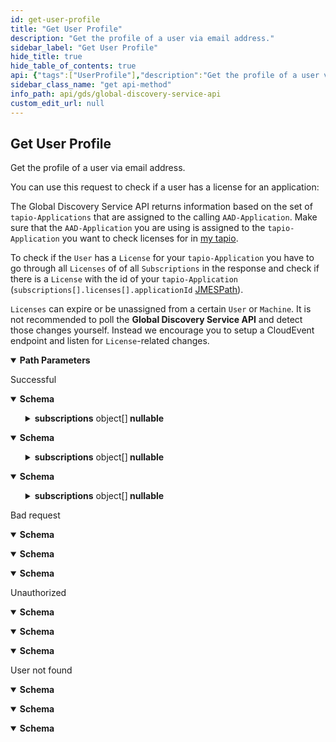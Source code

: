 ```yaml
---
id: get-user-profile
title: "Get User Profile"
description: "Get the profile of a user via email address."
sidebar_label: "Get User Profile"
hide_title: true
hide_table_of_contents: true
api: {"tags":["UserProfile"],"description":"Get the profile of a user via email address.\r\n            \r\nYou can use this request to check if a user has a license for an application:\r\n            \r\nThe Global Discovery Service API returns information based on the set of `tapio-Applications` that are assigned to the calling `AAD-Application`. Make sure that the `AAD-Application` you are using is assigned to the `tapio-Application` you want to check licenses for in [my tapio](https://my.tapio.one).\r\n            \r\nTo check if the `User` has a `License` for your `tapio-Application` you have to go through all `Licenses` of of all `Subscriptions` in the response and check if there is a `License` with the id of your `tapio-Application` (`subscriptions[].licenses[].applicationId` [JMESPath](https://jmespath.org/)).\r\n            \r\n`Licenses` can expire or be unassigned from a certain `User` or `Machine`.\r\nIt is not recommended to poll the **Global Discovery Service API** and detect those changes yourself.\r\nInstead we encourage you to setup a CloudEvent endpoint and listen for `License`-related changes.","operationId":"GetUserProfile","parameters":[{"name":"email","in":"path","description":"Email address","required":true,"schema":{"type":"string"}}],"responses":{"200":{"description":"Successful","content":{"text/plain":{"schema":{"type":"object","properties":{"email":{"type":"string","description":"Email address","nullable":true},"subscriptions":{"type":"array","items":{"type":"object","properties":{"role":{"type":"string","description":"User role","nullable":true},"subscriptionId":{"type":"string","description":"Subscription id","format":"uuid"},"parentSubscriptionId":{"type":"string","description":"Parent subscription id","format":"uuid","nullable":true},"name":{"type":"string","description":"Subscription name","nullable":true},"tapioId":{"type":"string","description":"Tapio id","nullable":true},"assignedMachines":{"type":"array","items":{"type":"object","properties":{"tmid":{"type":"string","description":"TapioMachineId","nullable":true},"deviceType":{"enum":["Unknown","Machine","SmartDevice"],"type":"string","description":"Device type","title":"DeviceType"},"deviceSubType":{"type":"string","description":"Device sub-type. If Device type is set to \"Machine\", Device sub-type will only contain one the following values: \"Unknown\", \"Edge\", \"Saw\", \"Cnc\", \"Sanding\", \"Drilling\", \"Assembly\", \"Storing\", \"Stock\", \"Sorting\", \"Shipping\", \"PreAssembly\", \"Lamination\", \"Moulding\", \"Packaging\", \"Handling\"","nullable":true},"displayName":{"type":"string","description":"Display name","nullable":true},"manufacturerSerialNumber":{"type":"string","description":"Serial number given to the machine by its manufacturer.","nullable":true},"onboardingDate":{"type":"string","description":"The date, when the machine has been added to the subscription","format":"date-time"},"equipmentGroup":{"type":"object","properties":{"id":{"type":"string","description":"Id of the equipment group.","nullable":true},"groupPosition":{"type":"integer","description":"Position of the machine within the group.","format":"int32"}},"additionalProperties":false,"description":"Information about a group in the context of a machine, assigned to it.","title":"EquipmentGroupMachineInfo"},"assignedApplications":{"type":"array","items":{"type":"object","properties":{"id":{"type":"string","description":"Application id","format":"uuid"}},"additionalProperties":false,"description":"Assigned application","title":"AssignedApplication"},"description":"List of assigned applications for this machine","nullable":true}},"additionalProperties":false,"description":"Machine information","title":"MachineInfo"},"description":"Assigned machines","nullable":true},"subscriptionTypes":{"type":"array","items":{"type":"string"},"description":"Subscription Types","nullable":true,"readOnly":true,"deprecated":true},"subscriptionFeatures":{"type":"array","items":{"type":"string"},"description":"Subscription Features","nullable":true},"servicePartners":{"type":"array","items":{"type":"object","properties":{"subscriptionId":{"type":"string","description":"Subscription id","format":"uuid"},"name":{"type":"string","description":"Service partner name","nullable":true},"customerNumber":{"type":"string","description":"Customer number","nullable":true},"parentSubscriptionId":{"type":"string","description":"Parent id","format":"uuid","nullable":true},"providerNo":{"type":"string","description":"Provider number","nullable":true},"servicePartnerType":{"enum":["MachineService","SharpeningService"],"type":"string","description":"Service partner type","title":"ServicePartnerType"}},"additionalProperties":false,"description":"Service partner","title":"ServicePartner"},"description":"Service partners","nullable":true},"licenses":{"type":"array","items":{"type":"object","properties":{"licenseId":{"type":"string","description":"License id","format":"uuid"},"applicationId":{"type":"string","description":"Application id","format":"uuid"},"createdDate":{"type":"string","description":"License creation date","format":"date-time"},"billingStartDate":{"type":"string","description":"Billing start date","format":"date-time"},"billingInterval":{"type":"string","description":"Billing interval","nullable":true},"licenseCount":{"type":"integer","description":"License count","format":"int32"}},"additionalProperties":false,"description":"License information","title":"LicenseInfo"},"description":"Licenses","nullable":true},"equipmentGroups":{"type":"array","items":{"type":"object","properties":{"id":{"type":"string","description":"Equipment group id","nullable":true},"parentId":{"type":"string","description":"Id of the parent equipment group, or null if there is no parent.","nullable":true},"displayName":{"type":"string","description":"Display name","nullable":true},"groupPosition":{"type":"integer","description":"Position of the machine within the group","format":"int32"},"placesCount":{"type":"integer","description":"Number of places in the equipment group","format":"int32"},"type":{"enum":["Group","Warehouse","Root"],"type":"string","title":"GroupType"}},"additionalProperties":false,"description":"Equipment group information","title":"EquipmentGroupInfo"},"description":"Equipment groups","nullable":true},"servicePartnerType":{"enum":["MachineService","SharpeningService"],"type":"string","description":"Service partner type","title":"ServicePartnerType"}},"additionalProperties":false,"description":"Subscription information","title":"SubscriptionUserProfileInfo"},"description":"List of user profiles","nullable":true}},"additionalProperties":false,"description":"User profile","title":"UserProfile"}},"application/json":{"schema":{"type":"object","properties":{"email":{"type":"string","description":"Email address","nullable":true},"subscriptions":{"type":"array","items":{"type":"object","properties":{"role":{"type":"string","description":"User role","nullable":true},"subscriptionId":{"type":"string","description":"Subscription id","format":"uuid"},"parentSubscriptionId":{"type":"string","description":"Parent subscription id","format":"uuid","nullable":true},"name":{"type":"string","description":"Subscription name","nullable":true},"tapioId":{"type":"string","description":"Tapio id","nullable":true},"assignedMachines":{"type":"array","items":{"type":"object","properties":{"tmid":{"type":"string","description":"TapioMachineId","nullable":true},"deviceType":{"enum":["Unknown","Machine","SmartDevice"],"type":"string","description":"Device type","title":"DeviceType"},"deviceSubType":{"type":"string","description":"Device sub-type. If Device type is set to \"Machine\", Device sub-type will only contain one the following values: \"Unknown\", \"Edge\", \"Saw\", \"Cnc\", \"Sanding\", \"Drilling\", \"Assembly\", \"Storing\", \"Stock\", \"Sorting\", \"Shipping\", \"PreAssembly\", \"Lamination\", \"Moulding\", \"Packaging\", \"Handling\"","nullable":true},"displayName":{"type":"string","description":"Display name","nullable":true},"manufacturerSerialNumber":{"type":"string","description":"Serial number given to the machine by its manufacturer.","nullable":true},"onboardingDate":{"type":"string","description":"The date, when the machine has been added to the subscription","format":"date-time"},"equipmentGroup":{"type":"object","properties":{"id":{"type":"string","description":"Id of the equipment group.","nullable":true},"groupPosition":{"type":"integer","description":"Position of the machine within the group.","format":"int32"}},"additionalProperties":false,"description":"Information about a group in the context of a machine, assigned to it.","title":"EquipmentGroupMachineInfo"},"assignedApplications":{"type":"array","items":{"type":"object","properties":{"id":{"type":"string","description":"Application id","format":"uuid"}},"additionalProperties":false,"description":"Assigned application","title":"AssignedApplication"},"description":"List of assigned applications for this machine","nullable":true}},"additionalProperties":false,"description":"Machine information","title":"MachineInfo"},"description":"Assigned machines","nullable":true},"subscriptionTypes":{"type":"array","items":{"type":"string"},"description":"Subscription Types","nullable":true,"readOnly":true,"deprecated":true},"subscriptionFeatures":{"type":"array","items":{"type":"string"},"description":"Subscription Features","nullable":true},"servicePartners":{"type":"array","items":{"type":"object","properties":{"subscriptionId":{"type":"string","description":"Subscription id","format":"uuid"},"name":{"type":"string","description":"Service partner name","nullable":true},"customerNumber":{"type":"string","description":"Customer number","nullable":true},"parentSubscriptionId":{"type":"string","description":"Parent id","format":"uuid","nullable":true},"providerNo":{"type":"string","description":"Provider number","nullable":true},"servicePartnerType":{"enum":["MachineService","SharpeningService"],"type":"string","description":"Service partner type","title":"ServicePartnerType"}},"additionalProperties":false,"description":"Service partner","title":"ServicePartner"},"description":"Service partners","nullable":true},"licenses":{"type":"array","items":{"type":"object","properties":{"licenseId":{"type":"string","description":"License id","format":"uuid"},"applicationId":{"type":"string","description":"Application id","format":"uuid"},"createdDate":{"type":"string","description":"License creation date","format":"date-time"},"billingStartDate":{"type":"string","description":"Billing start date","format":"date-time"},"billingInterval":{"type":"string","description":"Billing interval","nullable":true},"licenseCount":{"type":"integer","description":"License count","format":"int32"}},"additionalProperties":false,"description":"License information","title":"LicenseInfo"},"description":"Licenses","nullable":true},"equipmentGroups":{"type":"array","items":{"type":"object","properties":{"id":{"type":"string","description":"Equipment group id","nullable":true},"parentId":{"type":"string","description":"Id of the parent equipment group, or null if there is no parent.","nullable":true},"displayName":{"type":"string","description":"Display name","nullable":true},"groupPosition":{"type":"integer","description":"Position of the machine within the group","format":"int32"},"placesCount":{"type":"integer","description":"Number of places in the equipment group","format":"int32"},"type":{"enum":["Group","Warehouse","Root"],"type":"string","title":"GroupType"}},"additionalProperties":false,"description":"Equipment group information","title":"EquipmentGroupInfo"},"description":"Equipment groups","nullable":true},"servicePartnerType":{"enum":["MachineService","SharpeningService"],"type":"string","description":"Service partner type","title":"ServicePartnerType"}},"additionalProperties":false,"description":"Subscription information","title":"SubscriptionUserProfileInfo"},"description":"List of user profiles","nullable":true}},"additionalProperties":false,"description":"User profile","title":"UserProfile"}},"text/json":{"schema":{"type":"object","properties":{"email":{"type":"string","description":"Email address","nullable":true},"subscriptions":{"type":"array","items":{"type":"object","properties":{"role":{"type":"string","description":"User role","nullable":true},"subscriptionId":{"type":"string","description":"Subscription id","format":"uuid"},"parentSubscriptionId":{"type":"string","description":"Parent subscription id","format":"uuid","nullable":true},"name":{"type":"string","description":"Subscription name","nullable":true},"tapioId":{"type":"string","description":"Tapio id","nullable":true},"assignedMachines":{"type":"array","items":{"type":"object","properties":{"tmid":{"type":"string","description":"TapioMachineId","nullable":true},"deviceType":{"enum":["Unknown","Machine","SmartDevice"],"type":"string","description":"Device type","title":"DeviceType"},"deviceSubType":{"type":"string","description":"Device sub-type. If Device type is set to \"Machine\", Device sub-type will only contain one the following values: \"Unknown\", \"Edge\", \"Saw\", \"Cnc\", \"Sanding\", \"Drilling\", \"Assembly\", \"Storing\", \"Stock\", \"Sorting\", \"Shipping\", \"PreAssembly\", \"Lamination\", \"Moulding\", \"Packaging\", \"Handling\"","nullable":true},"displayName":{"type":"string","description":"Display name","nullable":true},"manufacturerSerialNumber":{"type":"string","description":"Serial number given to the machine by its manufacturer.","nullable":true},"onboardingDate":{"type":"string","description":"The date, when the machine has been added to the subscription","format":"date-time"},"equipmentGroup":{"type":"object","properties":{"id":{"type":"string","description":"Id of the equipment group.","nullable":true},"groupPosition":{"type":"integer","description":"Position of the machine within the group.","format":"int32"}},"additionalProperties":false,"description":"Information about a group in the context of a machine, assigned to it.","title":"EquipmentGroupMachineInfo"},"assignedApplications":{"type":"array","items":{"type":"object","properties":{"id":{"type":"string","description":"Application id","format":"uuid"}},"additionalProperties":false,"description":"Assigned application","title":"AssignedApplication"},"description":"List of assigned applications for this machine","nullable":true}},"additionalProperties":false,"description":"Machine information","title":"MachineInfo"},"description":"Assigned machines","nullable":true},"subscriptionTypes":{"type":"array","items":{"type":"string"},"description":"Subscription Types","nullable":true,"readOnly":true,"deprecated":true},"subscriptionFeatures":{"type":"array","items":{"type":"string"},"description":"Subscription Features","nullable":true},"servicePartners":{"type":"array","items":{"type":"object","properties":{"subscriptionId":{"type":"string","description":"Subscription id","format":"uuid"},"name":{"type":"string","description":"Service partner name","nullable":true},"customerNumber":{"type":"string","description":"Customer number","nullable":true},"parentSubscriptionId":{"type":"string","description":"Parent id","format":"uuid","nullable":true},"providerNo":{"type":"string","description":"Provider number","nullable":true},"servicePartnerType":{"enum":["MachineService","SharpeningService"],"type":"string","description":"Service partner type","title":"ServicePartnerType"}},"additionalProperties":false,"description":"Service partner","title":"ServicePartner"},"description":"Service partners","nullable":true},"licenses":{"type":"array","items":{"type":"object","properties":{"licenseId":{"type":"string","description":"License id","format":"uuid"},"applicationId":{"type":"string","description":"Application id","format":"uuid"},"createdDate":{"type":"string","description":"License creation date","format":"date-time"},"billingStartDate":{"type":"string","description":"Billing start date","format":"date-time"},"billingInterval":{"type":"string","description":"Billing interval","nullable":true},"licenseCount":{"type":"integer","description":"License count","format":"int32"}},"additionalProperties":false,"description":"License information","title":"LicenseInfo"},"description":"Licenses","nullable":true},"equipmentGroups":{"type":"array","items":{"type":"object","properties":{"id":{"type":"string","description":"Equipment group id","nullable":true},"parentId":{"type":"string","description":"Id of the parent equipment group, or null if there is no parent.","nullable":true},"displayName":{"type":"string","description":"Display name","nullable":true},"groupPosition":{"type":"integer","description":"Position of the machine within the group","format":"int32"},"placesCount":{"type":"integer","description":"Number of places in the equipment group","format":"int32"},"type":{"enum":["Group","Warehouse","Root"],"type":"string","title":"GroupType"}},"additionalProperties":false,"description":"Equipment group information","title":"EquipmentGroupInfo"},"description":"Equipment groups","nullable":true},"servicePartnerType":{"enum":["MachineService","SharpeningService"],"type":"string","description":"Service partner type","title":"ServicePartnerType"}},"additionalProperties":false,"description":"Subscription information","title":"SubscriptionUserProfileInfo"},"description":"List of user profiles","nullable":true}},"additionalProperties":false,"description":"User profile","title":"UserProfile"}}}},"400":{"description":"Bad request","content":{"text/plain":{"schema":{"type":"object","properties":{"message":{"type":"string","nullable":true},"details":{"type":"array","items":{"type":"string"},"nullable":true}},"additionalProperties":false,"title":"ErrorInformation"}},"application/json":{"schema":{"type":"object","properties":{"message":{"type":"string","nullable":true},"details":{"type":"array","items":{"type":"string"},"nullable":true}},"additionalProperties":false,"title":"ErrorInformation"}},"text/json":{"schema":{"type":"object","properties":{"message":{"type":"string","nullable":true},"details":{"type":"array","items":{"type":"string"},"nullable":true}},"additionalProperties":false,"title":"ErrorInformation"}}}},"401":{"description":"Unauthorized","content":{"text/plain":{"schema":{"type":"object","properties":{"message":{"type":"string","nullable":true},"details":{"type":"array","items":{"type":"string"},"nullable":true}},"additionalProperties":false,"title":"ErrorInformation"}},"application/json":{"schema":{"type":"object","properties":{"message":{"type":"string","nullable":true},"details":{"type":"array","items":{"type":"string"},"nullable":true}},"additionalProperties":false,"title":"ErrorInformation"}},"text/json":{"schema":{"type":"object","properties":{"message":{"type":"string","nullable":true},"details":{"type":"array","items":{"type":"string"},"nullable":true}},"additionalProperties":false,"title":"ErrorInformation"}}}},"404":{"description":"User not found","content":{"text/plain":{"schema":{"type":"object","properties":{"message":{"type":"string","nullable":true},"details":{"type":"array","items":{"type":"string"},"nullable":true}},"additionalProperties":false,"title":"ErrorInformation"}},"application/json":{"schema":{"type":"object","properties":{"message":{"type":"string","nullable":true},"details":{"type":"array","items":{"type":"string"},"nullable":true}},"additionalProperties":false,"title":"ErrorInformation"}},"text/json":{"schema":{"type":"object","properties":{"message":{"type":"string","nullable":true},"details":{"type":"array","items":{"type":"string"},"nullable":true}},"additionalProperties":false,"title":"ErrorInformation"}}}}},"method":"get","path":"/api/userProfile/{email}","servers":[{"url":"https://globaldisco.tapio.one/"}],"security":[{"Bearer":[]}],"securitySchemes":{"Bearer":{"type":"apiKey","description":"Standard `Authorization` header using the Bearer scheme. Example: `bearer {token}`","name":"Authorization","in":"header"}},"info":{"title":"Global Discovery Service API","description":"tapio's Global Discovery Service API enables to retrieve information of subscriptions. For example, you can retrieve information about application settings which the customer has set, like paper format if you want to print something via a tapio connected application. If your application makes too many requests, HTTP status code 429 is returned. A Retry-After header is included in this response which indicates how long to wait before making the next request. HTTP 429 standard is followed.","termsOfService":"https://tapio.one/en/tapio-terms-of-use","contact":{"name":"tapio GmbH","url":"https://tapio.one","email":"developer@tapio.one"},"version":"1"},"postman":{"name":"Get User Profile","description":{"content":"Get the profile of a user via email address.\r\n            \r\nYou can use this request to check if a user has a license for an application:\r\n            \r\nThe Global Discovery Service API returns information based on the set of `tapio-Applications` that are assigned to the calling `AAD-Application`. Make sure that the `AAD-Application` you are using is assigned to the `tapio-Application` you want to check licenses for in [my tapio](https://my.tapio.one).\r\n            \r\nTo check if the `User` has a `License` for your `tapio-Application` you have to go through all `Licenses` of of all `Subscriptions` in the response and check if there is a `License` with the id of your `tapio-Application` (`subscriptions[].licenses[].applicationId` [JMESPath](https://jmespath.org/)).\r\n            \r\n`Licenses` can expire or be unassigned from a certain `User` or `Machine`.\r\nIt is not recommended to poll the **Global Discovery Service API** and detect those changes yourself.\r\nInstead we encourage you to setup a CloudEvent endpoint and listen for `License`-related changes.","type":"text/plain"},"url":{"path":["api","userProfile",":email"],"host":["{{baseUrl}}"],"query":[],"variable":[{"disabled":false,"description":{"content":"(Required) Email address","type":"text/plain"},"type":"any","value":"","key":"email"}]},"header":[{"key":"Accept","value":"text/plain"}],"method":"GET"}}
sidebar_class_name: "get api-method"
info_path: api/gds/global-discovery-service-api
custom_edit_url: null
---
```



## Get User Profile



Get the profile of a user via email address.
            
You can use this request to check if a user has a license for an application:
            
The Global Discovery Service API returns information based on the set of `tapio-Applications` that are assigned to the calling `AAD-Application`. Make sure that the `AAD-Application` you are using is assigned to the `tapio-Application` you want to check licenses for in [my tapio](https://my.tapio.one).
            
To check if the `User` has a `License` for your `tapio-Application` you have to go through all `Licenses` of of all `Subscriptions` in the response and check if there is a `License` with the id of your `tapio-Application` (`subscriptions[].licenses[].applicationId` [JMESPath](https://jmespath.org/)).
            
`Licenses` can expire or be unassigned from a certain `User` or `Machine`.
It is not recommended to poll the **Global Discovery Service API** and detect those changes yourself.
Instead we encourage you to setup a CloudEvent endpoint and listen for `License`-related changes.

<details style={{"marginBottom":"1rem"}} data-collapsed={false} open={true}><summary style={{}}><strong>Path Parameters</strong></summary><div><ul><ParamsItem className={"paramsItem"} param={{"name":"email","in":"path","description":"Email address","required":true,"schema":{"type":"string"}}}></ParamsItem></ul></div></details><div><ApiTabs><TabItem label={"200"} value={"200"}><div>

Successful

</div><div><MimeTabs schemaType={"response"}><TabItem label={"text/plain"} value={"text/plain"}><SchemaTabs><TabItem label={"Schema"} value={"Schema"}><details style={{}} data-collapsed={false} open={true}><summary style={{"textAlign":"left"}}><strong>Schema</strong></summary><div style={{"textAlign":"left","marginLeft":"1rem"}}></div><ul style={{"marginLeft":"1rem"}}><SchemaItem collapsible={false} name={"email"} required={false} schemaName={"string"} qualifierMessage={undefined} schema={{"type":"string","description":"Email address","nullable":true}}></SchemaItem><SchemaItem collapsible={true} className={"schemaItem"}><details style={{}}><summary style={{}}><strong>subscriptions</strong><span style={{"opacity":"0.6"}}> object[]</span><strong style={{"fontSize":"var(--ifm-code-font-size)","color":"var(--openapi-nullable)"}}> nullable</strong></summary><div style={{"marginLeft":"1rem"}}><div style={{"marginTop":".5rem","marginBottom":".5rem"}}>

List of user profiles

</div><li><div style={{"fontSize":"var(--ifm-code-font-size)","opacity":"0.6","marginLeft":"-.5rem","paddingBottom":".5rem"}}>Array [</div></li><SchemaItem collapsible={false} name={"role"} required={false} schemaName={"string"} qualifierMessage={undefined} schema={{"type":"string","description":"User role","nullable":true}}></SchemaItem><SchemaItem collapsible={false} name={"subscriptionId"} required={false} schemaName={"uuid"} qualifierMessage={undefined} schema={{"type":"string","description":"Subscription id","format":"uuid"}}></SchemaItem><SchemaItem collapsible={false} name={"parentSubscriptionId"} required={false} schemaName={"uuid"} qualifierMessage={undefined} schema={{"type":"string","description":"Parent subscription id","format":"uuid","nullable":true}}></SchemaItem><SchemaItem collapsible={false} name={"name"} required={false} schemaName={"string"} qualifierMessage={undefined} schema={{"type":"string","description":"Subscription name","nullable":true}}></SchemaItem><SchemaItem collapsible={false} name={"tapioId"} required={false} schemaName={"string"} qualifierMessage={undefined} schema={{"type":"string","description":"Tapio id","nullable":true}}></SchemaItem><SchemaItem collapsible={true} className={"schemaItem"}><details style={{}}><summary style={{}}><strong>assignedMachines</strong><span style={{"opacity":"0.6"}}> object[]</span><strong style={{"fontSize":"var(--ifm-code-font-size)","color":"var(--openapi-nullable)"}}> nullable</strong></summary><div style={{"marginLeft":"1rem"}}><div style={{"marginTop":".5rem","marginBottom":".5rem"}}>

Assigned machines

</div><li><div style={{"fontSize":"var(--ifm-code-font-size)","opacity":"0.6","marginLeft":"-.5rem","paddingBottom":".5rem"}}>Array [</div></li><SchemaItem collapsible={false} name={"tmid"} required={false} schemaName={"string"} qualifierMessage={undefined} schema={{"type":"string","description":"TapioMachineId","nullable":true}}></SchemaItem><SchemaItem collapsible={false} name={"deviceType"} required={false} schemaName={"DeviceType"} qualifierMessage={"**Possible values:** [`Unknown`, `Machine`, `SmartDevice`]"} schema={{"enum":["Unknown","Machine","SmartDevice"],"type":"string","description":"Device type","title":"DeviceType"}}></SchemaItem><SchemaItem collapsible={false} name={"deviceSubType"} required={false} schemaName={"string"} qualifierMessage={undefined} schema={{"type":"string","description":"Device sub-type. If Device type is set to \"Machine\", Device sub-type will only contain one the following values: \"Unknown\", \"Edge\", \"Saw\", \"Cnc\", \"Sanding\", \"Drilling\", \"Assembly\", \"Storing\", \"Stock\", \"Sorting\", \"Shipping\", \"PreAssembly\", \"Lamination\", \"Moulding\", \"Packaging\", \"Handling\"","nullable":true}}></SchemaItem><SchemaItem collapsible={false} name={"displayName"} required={false} schemaName={"string"} qualifierMessage={undefined} schema={{"type":"string","description":"Display name","nullable":true}}></SchemaItem><SchemaItem collapsible={false} name={"manufacturerSerialNumber"} required={false} schemaName={"string"} qualifierMessage={undefined} schema={{"type":"string","description":"Serial number given to the machine by its manufacturer.","nullable":true}}></SchemaItem><SchemaItem collapsible={false} name={"onboardingDate"} required={false} schemaName={"date-time"} qualifierMessage={undefined} schema={{"type":"string","description":"The date, when the machine has been added to the subscription","format":"date-time"}}></SchemaItem><SchemaItem collapsible={true} className={"schemaItem"}><details style={{}}><summary style={{}}><strong>equipmentGroup</strong><span style={{"opacity":"0.6"}}> object</span></summary><div style={{"marginLeft":"1rem"}}><div style={{"marginTop":".5rem","marginBottom":".5rem"}}>

Information about a group in the context of a machine, assigned to it.

</div><SchemaItem collapsible={false} name={"id"} required={false} schemaName={"string"} qualifierMessage={undefined} schema={{"type":"string","description":"Id of the equipment group.","nullable":true}}></SchemaItem><SchemaItem collapsible={false} name={"groupPosition"} required={false} schemaName={"int32"} qualifierMessage={undefined} schema={{"type":"integer","description":"Position of the machine within the group.","format":"int32"}}></SchemaItem></div></details></SchemaItem><SchemaItem collapsible={true} className={"schemaItem"}><details style={{}}><summary style={{}}><strong>assignedApplications</strong><span style={{"opacity":"0.6"}}> object[]</span><strong style={{"fontSize":"var(--ifm-code-font-size)","color":"var(--openapi-nullable)"}}> nullable</strong></summary><div style={{"marginLeft":"1rem"}}><div style={{"marginTop":".5rem","marginBottom":".5rem"}}>

List of assigned applications for this machine

</div><li><div style={{"fontSize":"var(--ifm-code-font-size)","opacity":"0.6","marginLeft":"-.5rem","paddingBottom":".5rem"}}>Array [</div></li><SchemaItem collapsible={false} name={"id"} required={false} schemaName={"uuid"} qualifierMessage={undefined} schema={{"type":"string","description":"Application id","format":"uuid"}}></SchemaItem><li><div style={{"fontSize":"var(--ifm-code-font-size)","opacity":"0.6","marginLeft":"-.5rem"}}>]</div></li></div></details></SchemaItem><li><div style={{"fontSize":"var(--ifm-code-font-size)","opacity":"0.6","marginLeft":"-.5rem"}}>]</div></li></div></details></SchemaItem><SchemaItem collapsible={false} name={"subscriptionTypes"} required={false} schemaName={"string[]"} qualifierMessage={undefined} schema={{"type":"array","items":{"type":"string"},"description":"Subscription Types","nullable":true,"readOnly":true,"deprecated":true}}></SchemaItem><SchemaItem collapsible={false} name={"subscriptionFeatures"} required={false} schemaName={"string[]"} qualifierMessage={undefined} schema={{"type":"array","items":{"type":"string"},"description":"Subscription Features","nullable":true}}></SchemaItem><SchemaItem collapsible={true} className={"schemaItem"}><details style={{}}><summary style={{}}><strong>servicePartners</strong><span style={{"opacity":"0.6"}}> object[]</span><strong style={{"fontSize":"var(--ifm-code-font-size)","color":"var(--openapi-nullable)"}}> nullable</strong></summary><div style={{"marginLeft":"1rem"}}><div style={{"marginTop":".5rem","marginBottom":".5rem"}}>

Service partners

</div><li><div style={{"fontSize":"var(--ifm-code-font-size)","opacity":"0.6","marginLeft":"-.5rem","paddingBottom":".5rem"}}>Array [</div></li><SchemaItem collapsible={false} name={"subscriptionId"} required={false} schemaName={"uuid"} qualifierMessage={undefined} schema={{"type":"string","description":"Subscription id","format":"uuid"}}></SchemaItem><SchemaItem collapsible={false} name={"name"} required={false} schemaName={"string"} qualifierMessage={undefined} schema={{"type":"string","description":"Service partner name","nullable":true}}></SchemaItem><SchemaItem collapsible={false} name={"customerNumber"} required={false} schemaName={"string"} qualifierMessage={undefined} schema={{"type":"string","description":"Customer number","nullable":true}}></SchemaItem><SchemaItem collapsible={false} name={"parentSubscriptionId"} required={false} schemaName={"uuid"} qualifierMessage={undefined} schema={{"type":"string","description":"Parent id","format":"uuid","nullable":true}}></SchemaItem><SchemaItem collapsible={false} name={"providerNo"} required={false} schemaName={"string"} qualifierMessage={undefined} schema={{"type":"string","description":"Provider number","nullable":true}}></SchemaItem><SchemaItem collapsible={false} name={"servicePartnerType"} required={false} schemaName={"ServicePartnerType"} qualifierMessage={"**Possible values:** [`MachineService`, `SharpeningService`]"} schema={{"enum":["MachineService","SharpeningService"],"type":"string","description":"Service partner type","title":"ServicePartnerType"}}></SchemaItem><li><div style={{"fontSize":"var(--ifm-code-font-size)","opacity":"0.6","marginLeft":"-.5rem"}}>]</div></li></div></details></SchemaItem><SchemaItem collapsible={true} className={"schemaItem"}><details style={{}}><summary style={{}}><strong>licenses</strong><span style={{"opacity":"0.6"}}> object[]</span><strong style={{"fontSize":"var(--ifm-code-font-size)","color":"var(--openapi-nullable)"}}> nullable</strong></summary><div style={{"marginLeft":"1rem"}}><div style={{"marginTop":".5rem","marginBottom":".5rem"}}>

Licenses

</div><li><div style={{"fontSize":"var(--ifm-code-font-size)","opacity":"0.6","marginLeft":"-.5rem","paddingBottom":".5rem"}}>Array [</div></li><SchemaItem collapsible={false} name={"licenseId"} required={false} schemaName={"uuid"} qualifierMessage={undefined} schema={{"type":"string","description":"License id","format":"uuid"}}></SchemaItem><SchemaItem collapsible={false} name={"applicationId"} required={false} schemaName={"uuid"} qualifierMessage={undefined} schema={{"type":"string","description":"Application id","format":"uuid"}}></SchemaItem><SchemaItem collapsible={false} name={"createdDate"} required={false} schemaName={"date-time"} qualifierMessage={undefined} schema={{"type":"string","description":"License creation date","format":"date-time"}}></SchemaItem><SchemaItem collapsible={false} name={"billingStartDate"} required={false} schemaName={"date-time"} qualifierMessage={undefined} schema={{"type":"string","description":"Billing start date","format":"date-time"}}></SchemaItem><SchemaItem collapsible={false} name={"billingInterval"} required={false} schemaName={"string"} qualifierMessage={undefined} schema={{"type":"string","description":"Billing interval","nullable":true}}></SchemaItem><SchemaItem collapsible={false} name={"licenseCount"} required={false} schemaName={"int32"} qualifierMessage={undefined} schema={{"type":"integer","description":"License count","format":"int32"}}></SchemaItem><li><div style={{"fontSize":"var(--ifm-code-font-size)","opacity":"0.6","marginLeft":"-.5rem"}}>]</div></li></div></details></SchemaItem><SchemaItem collapsible={true} className={"schemaItem"}><details style={{}}><summary style={{}}><strong>equipmentGroups</strong><span style={{"opacity":"0.6"}}> object[]</span><strong style={{"fontSize":"var(--ifm-code-font-size)","color":"var(--openapi-nullable)"}}> nullable</strong></summary><div style={{"marginLeft":"1rem"}}><div style={{"marginTop":".5rem","marginBottom":".5rem"}}>

Equipment groups

</div><li><div style={{"fontSize":"var(--ifm-code-font-size)","opacity":"0.6","marginLeft":"-.5rem","paddingBottom":".5rem"}}>Array [</div></li><SchemaItem collapsible={false} name={"id"} required={false} schemaName={"string"} qualifierMessage={undefined} schema={{"type":"string","description":"Equipment group id","nullable":true}}></SchemaItem><SchemaItem collapsible={false} name={"parentId"} required={false} schemaName={"string"} qualifierMessage={undefined} schema={{"type":"string","description":"Id of the parent equipment group, or null if there is no parent.","nullable":true}}></SchemaItem><SchemaItem collapsible={false} name={"displayName"} required={false} schemaName={"string"} qualifierMessage={undefined} schema={{"type":"string","description":"Display name","nullable":true}}></SchemaItem><SchemaItem collapsible={false} name={"groupPosition"} required={false} schemaName={"int32"} qualifierMessage={undefined} schema={{"type":"integer","description":"Position of the machine within the group","format":"int32"}}></SchemaItem><SchemaItem collapsible={false} name={"placesCount"} required={false} schemaName={"int32"} qualifierMessage={undefined} schema={{"type":"integer","description":"Number of places in the equipment group","format":"int32"}}></SchemaItem><SchemaItem collapsible={false} name={"type"} required={false} schemaName={"GroupType"} qualifierMessage={"**Possible values:** [`Group`, `Warehouse`, `Root`]"} schema={{"enum":["Group","Warehouse","Root"],"type":"string","title":"GroupType"}}></SchemaItem><li><div style={{"fontSize":"var(--ifm-code-font-size)","opacity":"0.6","marginLeft":"-.5rem"}}>]</div></li></div></details></SchemaItem><SchemaItem collapsible={false} name={"servicePartnerType"} required={false} schemaName={"ServicePartnerType"} qualifierMessage={"**Possible values:** [`MachineService`, `SharpeningService`]"} schema={{"enum":["MachineService","SharpeningService"],"type":"string","description":"Service partner type","title":"ServicePartnerType"}}></SchemaItem><li><div style={{"fontSize":"var(--ifm-code-font-size)","opacity":"0.6","marginLeft":"-.5rem"}}>]</div></li></div></details></SchemaItem></ul></details></TabItem><TabItem label={"Example (from schema)"} value={"Example (from schema)"}><ResponseSamples responseExample={"{\n  \"email\": \"string\",\n  \"subscriptions\": [\n    {\n      \"role\": \"string\",\n      \"subscriptionId\": \"3fa85f64-5717-4562-b3fc-2c963f66afa6\",\n      \"parentSubscriptionId\": \"3fa85f64-5717-4562-b3fc-2c963f66afa6\",\n      \"name\": \"string\",\n      \"tapioId\": \"string\",\n      \"assignedMachines\": [\n        {\n          \"tmid\": \"string\",\n          \"deviceType\": \"Unknown\",\n          \"deviceSubType\": \"string\",\n          \"displayName\": \"string\",\n          \"manufacturerSerialNumber\": \"string\",\n          \"onboardingDate\": \"2024-02-19T08:07:00.067Z\",\n          \"equipmentGroup\": {\n            \"id\": \"string\",\n            \"groupPosition\": 0\n          },\n          \"assignedApplications\": [\n            {\n              \"id\": \"3fa85f64-5717-4562-b3fc-2c963f66afa6\"\n            }\n          ]\n        }\n      ],\n      \"subscriptionFeatures\": [\n        \"string\"\n      ],\n      \"servicePartners\": [\n        {\n          \"subscriptionId\": \"3fa85f64-5717-4562-b3fc-2c963f66afa6\",\n          \"name\": \"string\",\n          \"customerNumber\": \"string\",\n          \"parentSubscriptionId\": \"3fa85f64-5717-4562-b3fc-2c963f66afa6\",\n          \"providerNo\": \"string\",\n          \"servicePartnerType\": \"MachineService\"\n        }\n      ],\n      \"licenses\": [\n        {\n          \"licenseId\": \"3fa85f64-5717-4562-b3fc-2c963f66afa6\",\n          \"applicationId\": \"3fa85f64-5717-4562-b3fc-2c963f66afa6\",\n          \"createdDate\": \"2024-02-19T08:07:00.067Z\",\n          \"billingStartDate\": \"2024-02-19T08:07:00.067Z\",\n          \"billingInterval\": \"string\",\n          \"licenseCount\": 0\n        }\n      ],\n      \"equipmentGroups\": [\n        {\n          \"id\": \"string\",\n          \"parentId\": \"string\",\n          \"displayName\": \"string\",\n          \"groupPosition\": 0,\n          \"placesCount\": 0,\n          \"type\": \"Group\"\n        }\n      ],\n      \"servicePartnerType\": \"MachineService\"\n    }\n  ]\n}"} language={"json"}></ResponseSamples></TabItem></SchemaTabs></TabItem><TabItem label={"application/json"} value={"application/json"}><SchemaTabs><TabItem label={"Schema"} value={"Schema"}><details style={{}} data-collapsed={false} open={true}><summary style={{"textAlign":"left"}}><strong>Schema</strong></summary><div style={{"textAlign":"left","marginLeft":"1rem"}}></div><ul style={{"marginLeft":"1rem"}}><SchemaItem collapsible={false} name={"email"} required={false} schemaName={"string"} qualifierMessage={undefined} schema={{"type":"string","description":"Email address","nullable":true}}></SchemaItem><SchemaItem collapsible={true} className={"schemaItem"}><details style={{}}><summary style={{}}><strong>subscriptions</strong><span style={{"opacity":"0.6"}}> object[]</span><strong style={{"fontSize":"var(--ifm-code-font-size)","color":"var(--openapi-nullable)"}}> nullable</strong></summary><div style={{"marginLeft":"1rem"}}><div style={{"marginTop":".5rem","marginBottom":".5rem"}}>

List of user profiles

</div><li><div style={{"fontSize":"var(--ifm-code-font-size)","opacity":"0.6","marginLeft":"-.5rem","paddingBottom":".5rem"}}>Array [</div></li><SchemaItem collapsible={false} name={"role"} required={false} schemaName={"string"} qualifierMessage={undefined} schema={{"type":"string","description":"User role","nullable":true}}></SchemaItem><SchemaItem collapsible={false} name={"subscriptionId"} required={false} schemaName={"uuid"} qualifierMessage={undefined} schema={{"type":"string","description":"Subscription id","format":"uuid"}}></SchemaItem><SchemaItem collapsible={false} name={"parentSubscriptionId"} required={false} schemaName={"uuid"} qualifierMessage={undefined} schema={{"type":"string","description":"Parent subscription id","format":"uuid","nullable":true}}></SchemaItem><SchemaItem collapsible={false} name={"name"} required={false} schemaName={"string"} qualifierMessage={undefined} schema={{"type":"string","description":"Subscription name","nullable":true}}></SchemaItem><SchemaItem collapsible={false} name={"tapioId"} required={false} schemaName={"string"} qualifierMessage={undefined} schema={{"type":"string","description":"Tapio id","nullable":true}}></SchemaItem><SchemaItem collapsible={true} className={"schemaItem"}><details style={{}}><summary style={{}}><strong>assignedMachines</strong><span style={{"opacity":"0.6"}}> object[]</span><strong style={{"fontSize":"var(--ifm-code-font-size)","color":"var(--openapi-nullable)"}}> nullable</strong></summary><div style={{"marginLeft":"1rem"}}><div style={{"marginTop":".5rem","marginBottom":".5rem"}}>

Assigned machines

</div><li><div style={{"fontSize":"var(--ifm-code-font-size)","opacity":"0.6","marginLeft":"-.5rem","paddingBottom":".5rem"}}>Array [</div></li><SchemaItem collapsible={false} name={"tmid"} required={false} schemaName={"string"} qualifierMessage={undefined} schema={{"type":"string","description":"TapioMachineId","nullable":true}}></SchemaItem><SchemaItem collapsible={false} name={"deviceType"} required={false} schemaName={"DeviceType"} qualifierMessage={"**Possible values:** [`Unknown`, `Machine`, `SmartDevice`]"} schema={{"enum":["Unknown","Machine","SmartDevice"],"type":"string","description":"Device type","title":"DeviceType"}}></SchemaItem><SchemaItem collapsible={false} name={"deviceSubType"} required={false} schemaName={"string"} qualifierMessage={undefined} schema={{"type":"string","description":"Device sub-type. If Device type is set to \"Machine\", Device sub-type will only contain one the following values: \"Unknown\", \"Edge\", \"Saw\", \"Cnc\", \"Sanding\", \"Drilling\", \"Assembly\", \"Storing\", \"Stock\", \"Sorting\", \"Shipping\", \"PreAssembly\", \"Lamination\", \"Moulding\", \"Packaging\", \"Handling\"","nullable":true}}></SchemaItem><SchemaItem collapsible={false} name={"displayName"} required={false} schemaName={"string"} qualifierMessage={undefined} schema={{"type":"string","description":"Display name","nullable":true}}></SchemaItem><SchemaItem collapsible={false} name={"manufacturerSerialNumber"} required={false} schemaName={"string"} qualifierMessage={undefined} schema={{"type":"string","description":"Serial number given to the machine by its manufacturer.","nullable":true}}></SchemaItem><SchemaItem collapsible={false} name={"onboardingDate"} required={false} schemaName={"date-time"} qualifierMessage={undefined} schema={{"type":"string","description":"The date, when the machine has been added to the subscription","format":"date-time"}}></SchemaItem><SchemaItem collapsible={true} className={"schemaItem"}><details style={{}}><summary style={{}}><strong>equipmentGroup</strong><span style={{"opacity":"0.6"}}> object</span></summary><div style={{"marginLeft":"1rem"}}><div style={{"marginTop":".5rem","marginBottom":".5rem"}}>

Information about a group in the context of a machine, assigned to it.

</div><SchemaItem collapsible={false} name={"id"} required={false} schemaName={"string"} qualifierMessage={undefined} schema={{"type":"string","description":"Id of the equipment group.","nullable":true}}></SchemaItem><SchemaItem collapsible={false} name={"groupPosition"} required={false} schemaName={"int32"} qualifierMessage={undefined} schema={{"type":"integer","description":"Position of the machine within the group.","format":"int32"}}></SchemaItem></div></details></SchemaItem><SchemaItem collapsible={true} className={"schemaItem"}><details style={{}}><summary style={{}}><strong>assignedApplications</strong><span style={{"opacity":"0.6"}}> object[]</span><strong style={{"fontSize":"var(--ifm-code-font-size)","color":"var(--openapi-nullable)"}}> nullable</strong></summary><div style={{"marginLeft":"1rem"}}><div style={{"marginTop":".5rem","marginBottom":".5rem"}}>

List of assigned applications for this machine

</div><li><div style={{"fontSize":"var(--ifm-code-font-size)","opacity":"0.6","marginLeft":"-.5rem","paddingBottom":".5rem"}}>Array [</div></li><SchemaItem collapsible={false} name={"id"} required={false} schemaName={"uuid"} qualifierMessage={undefined} schema={{"type":"string","description":"Application id","format":"uuid"}}></SchemaItem><li><div style={{"fontSize":"var(--ifm-code-font-size)","opacity":"0.6","marginLeft":"-.5rem"}}>]</div></li></div></details></SchemaItem><li><div style={{"fontSize":"var(--ifm-code-font-size)","opacity":"0.6","marginLeft":"-.5rem"}}>]</div></li></div></details></SchemaItem><SchemaItem collapsible={false} name={"subscriptionTypes"} required={false} schemaName={"string[]"} qualifierMessage={undefined} schema={{"type":"array","items":{"type":"string"},"description":"Subscription Types","nullable":true,"readOnly":true,"deprecated":true}}></SchemaItem><SchemaItem collapsible={false} name={"subscriptionFeatures"} required={false} schemaName={"string[]"} qualifierMessage={undefined} schema={{"type":"array","items":{"type":"string"},"description":"Subscription Features","nullable":true}}></SchemaItem><SchemaItem collapsible={true} className={"schemaItem"}><details style={{}}><summary style={{}}><strong>servicePartners</strong><span style={{"opacity":"0.6"}}> object[]</span><strong style={{"fontSize":"var(--ifm-code-font-size)","color":"var(--openapi-nullable)"}}> nullable</strong></summary><div style={{"marginLeft":"1rem"}}><div style={{"marginTop":".5rem","marginBottom":".5rem"}}>

Service partners

</div><li><div style={{"fontSize":"var(--ifm-code-font-size)","opacity":"0.6","marginLeft":"-.5rem","paddingBottom":".5rem"}}>Array [</div></li><SchemaItem collapsible={false} name={"subscriptionId"} required={false} schemaName={"uuid"} qualifierMessage={undefined} schema={{"type":"string","description":"Subscription id","format":"uuid"}}></SchemaItem><SchemaItem collapsible={false} name={"name"} required={false} schemaName={"string"} qualifierMessage={undefined} schema={{"type":"string","description":"Service partner name","nullable":true}}></SchemaItem><SchemaItem collapsible={false} name={"customerNumber"} required={false} schemaName={"string"} qualifierMessage={undefined} schema={{"type":"string","description":"Customer number","nullable":true}}></SchemaItem><SchemaItem collapsible={false} name={"parentSubscriptionId"} required={false} schemaName={"uuid"} qualifierMessage={undefined} schema={{"type":"string","description":"Parent id","format":"uuid","nullable":true}}></SchemaItem><SchemaItem collapsible={false} name={"providerNo"} required={false} schemaName={"string"} qualifierMessage={undefined} schema={{"type":"string","description":"Provider number","nullable":true}}></SchemaItem><SchemaItem collapsible={false} name={"servicePartnerType"} required={false} schemaName={"ServicePartnerType"} qualifierMessage={"**Possible values:** [`MachineService`, `SharpeningService`]"} schema={{"enum":["MachineService","SharpeningService"],"type":"string","description":"Service partner type","title":"ServicePartnerType"}}></SchemaItem><li><div style={{"fontSize":"var(--ifm-code-font-size)","opacity":"0.6","marginLeft":"-.5rem"}}>]</div></li></div></details></SchemaItem><SchemaItem collapsible={true} className={"schemaItem"}><details style={{}}><summary style={{}}><strong>licenses</strong><span style={{"opacity":"0.6"}}> object[]</span><strong style={{"fontSize":"var(--ifm-code-font-size)","color":"var(--openapi-nullable)"}}> nullable</strong></summary><div style={{"marginLeft":"1rem"}}><div style={{"marginTop":".5rem","marginBottom":".5rem"}}>

Licenses

</div><li><div style={{"fontSize":"var(--ifm-code-font-size)","opacity":"0.6","marginLeft":"-.5rem","paddingBottom":".5rem"}}>Array [</div></li><SchemaItem collapsible={false} name={"licenseId"} required={false} schemaName={"uuid"} qualifierMessage={undefined} schema={{"type":"string","description":"License id","format":"uuid"}}></SchemaItem><SchemaItem collapsible={false} name={"applicationId"} required={false} schemaName={"uuid"} qualifierMessage={undefined} schema={{"type":"string","description":"Application id","format":"uuid"}}></SchemaItem><SchemaItem collapsible={false} name={"createdDate"} required={false} schemaName={"date-time"} qualifierMessage={undefined} schema={{"type":"string","description":"License creation date","format":"date-time"}}></SchemaItem><SchemaItem collapsible={false} name={"billingStartDate"} required={false} schemaName={"date-time"} qualifierMessage={undefined} schema={{"type":"string","description":"Billing start date","format":"date-time"}}></SchemaItem><SchemaItem collapsible={false} name={"billingInterval"} required={false} schemaName={"string"} qualifierMessage={undefined} schema={{"type":"string","description":"Billing interval","nullable":true}}></SchemaItem><SchemaItem collapsible={false} name={"licenseCount"} required={false} schemaName={"int32"} qualifierMessage={undefined} schema={{"type":"integer","description":"License count","format":"int32"}}></SchemaItem><li><div style={{"fontSize":"var(--ifm-code-font-size)","opacity":"0.6","marginLeft":"-.5rem"}}>]</div></li></div></details></SchemaItem><SchemaItem collapsible={true} className={"schemaItem"}><details style={{}}><summary style={{}}><strong>equipmentGroups</strong><span style={{"opacity":"0.6"}}> object[]</span><strong style={{"fontSize":"var(--ifm-code-font-size)","color":"var(--openapi-nullable)"}}> nullable</strong></summary><div style={{"marginLeft":"1rem"}}><div style={{"marginTop":".5rem","marginBottom":".5rem"}}>

Equipment groups

</div><li><div style={{"fontSize":"var(--ifm-code-font-size)","opacity":"0.6","marginLeft":"-.5rem","paddingBottom":".5rem"}}>Array [</div></li><SchemaItem collapsible={false} name={"id"} required={false} schemaName={"string"} qualifierMessage={undefined} schema={{"type":"string","description":"Equipment group id","nullable":true}}></SchemaItem><SchemaItem collapsible={false} name={"parentId"} required={false} schemaName={"string"} qualifierMessage={undefined} schema={{"type":"string","description":"Id of the parent equipment group, or null if there is no parent.","nullable":true}}></SchemaItem><SchemaItem collapsible={false} name={"displayName"} required={false} schemaName={"string"} qualifierMessage={undefined} schema={{"type":"string","description":"Display name","nullable":true}}></SchemaItem><SchemaItem collapsible={false} name={"groupPosition"} required={false} schemaName={"int32"} qualifierMessage={undefined} schema={{"type":"integer","description":"Position of the machine within the group","format":"int32"}}></SchemaItem><SchemaItem collapsible={false} name={"placesCount"} required={false} schemaName={"int32"} qualifierMessage={undefined} schema={{"type":"integer","description":"Number of places in the equipment group","format":"int32"}}></SchemaItem><SchemaItem collapsible={false} name={"type"} required={false} schemaName={"GroupType"} qualifierMessage={"**Possible values:** [`Group`, `Warehouse`, `Root`]"} schema={{"enum":["Group","Warehouse","Root"],"type":"string","title":"GroupType"}}></SchemaItem><li><div style={{"fontSize":"var(--ifm-code-font-size)","opacity":"0.6","marginLeft":"-.5rem"}}>]</div></li></div></details></SchemaItem><SchemaItem collapsible={false} name={"servicePartnerType"} required={false} schemaName={"ServicePartnerType"} qualifierMessage={"**Possible values:** [`MachineService`, `SharpeningService`]"} schema={{"enum":["MachineService","SharpeningService"],"type":"string","description":"Service partner type","title":"ServicePartnerType"}}></SchemaItem><li><div style={{"fontSize":"var(--ifm-code-font-size)","opacity":"0.6","marginLeft":"-.5rem"}}>]</div></li></div></details></SchemaItem></ul></details></TabItem><TabItem label={"Example (from schema)"} value={"Example (from schema)"}><ResponseSamples responseExample={"{\n  \"email\": \"string\",\n  \"subscriptions\": [\n    {\n      \"role\": \"string\",\n      \"subscriptionId\": \"3fa85f64-5717-4562-b3fc-2c963f66afa6\",\n      \"parentSubscriptionId\": \"3fa85f64-5717-4562-b3fc-2c963f66afa6\",\n      \"name\": \"string\",\n      \"tapioId\": \"string\",\n      \"assignedMachines\": [\n        {\n          \"tmid\": \"string\",\n          \"deviceType\": \"Unknown\",\n          \"deviceSubType\": \"string\",\n          \"displayName\": \"string\",\n          \"manufacturerSerialNumber\": \"string\",\n          \"onboardingDate\": \"2024-02-19T08:07:00.068Z\",\n          \"equipmentGroup\": {\n            \"id\": \"string\",\n            \"groupPosition\": 0\n          },\n          \"assignedApplications\": [\n            {\n              \"id\": \"3fa85f64-5717-4562-b3fc-2c963f66afa6\"\n            }\n          ]\n        }\n      ],\n      \"subscriptionFeatures\": [\n        \"string\"\n      ],\n      \"servicePartners\": [\n        {\n          \"subscriptionId\": \"3fa85f64-5717-4562-b3fc-2c963f66afa6\",\n          \"name\": \"string\",\n          \"customerNumber\": \"string\",\n          \"parentSubscriptionId\": \"3fa85f64-5717-4562-b3fc-2c963f66afa6\",\n          \"providerNo\": \"string\",\n          \"servicePartnerType\": \"MachineService\"\n        }\n      ],\n      \"licenses\": [\n        {\n          \"licenseId\": \"3fa85f64-5717-4562-b3fc-2c963f66afa6\",\n          \"applicationId\": \"3fa85f64-5717-4562-b3fc-2c963f66afa6\",\n          \"createdDate\": \"2024-02-19T08:07:00.068Z\",\n          \"billingStartDate\": \"2024-02-19T08:07:00.068Z\",\n          \"billingInterval\": \"string\",\n          \"licenseCount\": 0\n        }\n      ],\n      \"equipmentGroups\": [\n        {\n          \"id\": \"string\",\n          \"parentId\": \"string\",\n          \"displayName\": \"string\",\n          \"groupPosition\": 0,\n          \"placesCount\": 0,\n          \"type\": \"Group\"\n        }\n      ],\n      \"servicePartnerType\": \"MachineService\"\n    }\n  ]\n}"} language={"json"}></ResponseSamples></TabItem></SchemaTabs></TabItem><TabItem label={"text/json"} value={"text/json"}><SchemaTabs><TabItem label={"Schema"} value={"Schema"}><details style={{}} data-collapsed={false} open={true}><summary style={{"textAlign":"left"}}><strong>Schema</strong></summary><div style={{"textAlign":"left","marginLeft":"1rem"}}></div><ul style={{"marginLeft":"1rem"}}><SchemaItem collapsible={false} name={"email"} required={false} schemaName={"string"} qualifierMessage={undefined} schema={{"type":"string","description":"Email address","nullable":true}}></SchemaItem><SchemaItem collapsible={true} className={"schemaItem"}><details style={{}}><summary style={{}}><strong>subscriptions</strong><span style={{"opacity":"0.6"}}> object[]</span><strong style={{"fontSize":"var(--ifm-code-font-size)","color":"var(--openapi-nullable)"}}> nullable</strong></summary><div style={{"marginLeft":"1rem"}}><div style={{"marginTop":".5rem","marginBottom":".5rem"}}>

List of user profiles

</div><li><div style={{"fontSize":"var(--ifm-code-font-size)","opacity":"0.6","marginLeft":"-.5rem","paddingBottom":".5rem"}}>Array [</div></li><SchemaItem collapsible={false} name={"role"} required={false} schemaName={"string"} qualifierMessage={undefined} schema={{"type":"string","description":"User role","nullable":true}}></SchemaItem><SchemaItem collapsible={false} name={"subscriptionId"} required={false} schemaName={"uuid"} qualifierMessage={undefined} schema={{"type":"string","description":"Subscription id","format":"uuid"}}></SchemaItem><SchemaItem collapsible={false} name={"parentSubscriptionId"} required={false} schemaName={"uuid"} qualifierMessage={undefined} schema={{"type":"string","description":"Parent subscription id","format":"uuid","nullable":true}}></SchemaItem><SchemaItem collapsible={false} name={"name"} required={false} schemaName={"string"} qualifierMessage={undefined} schema={{"type":"string","description":"Subscription name","nullable":true}}></SchemaItem><SchemaItem collapsible={false} name={"tapioId"} required={false} schemaName={"string"} qualifierMessage={undefined} schema={{"type":"string","description":"Tapio id","nullable":true}}></SchemaItem><SchemaItem collapsible={true} className={"schemaItem"}><details style={{}}><summary style={{}}><strong>assignedMachines</strong><span style={{"opacity":"0.6"}}> object[]</span><strong style={{"fontSize":"var(--ifm-code-font-size)","color":"var(--openapi-nullable)"}}> nullable</strong></summary><div style={{"marginLeft":"1rem"}}><div style={{"marginTop":".5rem","marginBottom":".5rem"}}>

Assigned machines

</div><li><div style={{"fontSize":"var(--ifm-code-font-size)","opacity":"0.6","marginLeft":"-.5rem","paddingBottom":".5rem"}}>Array [</div></li><SchemaItem collapsible={false} name={"tmid"} required={false} schemaName={"string"} qualifierMessage={undefined} schema={{"type":"string","description":"TapioMachineId","nullable":true}}></SchemaItem><SchemaItem collapsible={false} name={"deviceType"} required={false} schemaName={"DeviceType"} qualifierMessage={"**Possible values:** [`Unknown`, `Machine`, `SmartDevice`]"} schema={{"enum":["Unknown","Machine","SmartDevice"],"type":"string","description":"Device type","title":"DeviceType"}}></SchemaItem><SchemaItem collapsible={false} name={"deviceSubType"} required={false} schemaName={"string"} qualifierMessage={undefined} schema={{"type":"string","description":"Device sub-type. If Device type is set to \"Machine\", Device sub-type will only contain one the following values: \"Unknown\", \"Edge\", \"Saw\", \"Cnc\", \"Sanding\", \"Drilling\", \"Assembly\", \"Storing\", \"Stock\", \"Sorting\", \"Shipping\", \"PreAssembly\", \"Lamination\", \"Moulding\", \"Packaging\", \"Handling\"","nullable":true}}></SchemaItem><SchemaItem collapsible={false} name={"displayName"} required={false} schemaName={"string"} qualifierMessage={undefined} schema={{"type":"string","description":"Display name","nullable":true}}></SchemaItem><SchemaItem collapsible={false} name={"manufacturerSerialNumber"} required={false} schemaName={"string"} qualifierMessage={undefined} schema={{"type":"string","description":"Serial number given to the machine by its manufacturer.","nullable":true}}></SchemaItem><SchemaItem collapsible={false} name={"onboardingDate"} required={false} schemaName={"date-time"} qualifierMessage={undefined} schema={{"type":"string","description":"The date, when the machine has been added to the subscription","format":"date-time"}}></SchemaItem><SchemaItem collapsible={true} className={"schemaItem"}><details style={{}}><summary style={{}}><strong>equipmentGroup</strong><span style={{"opacity":"0.6"}}> object</span></summary><div style={{"marginLeft":"1rem"}}><div style={{"marginTop":".5rem","marginBottom":".5rem"}}>

Information about a group in the context of a machine, assigned to it.

</div><SchemaItem collapsible={false} name={"id"} required={false} schemaName={"string"} qualifierMessage={undefined} schema={{"type":"string","description":"Id of the equipment group.","nullable":true}}></SchemaItem><SchemaItem collapsible={false} name={"groupPosition"} required={false} schemaName={"int32"} qualifierMessage={undefined} schema={{"type":"integer","description":"Position of the machine within the group.","format":"int32"}}></SchemaItem></div></details></SchemaItem><SchemaItem collapsible={true} className={"schemaItem"}><details style={{}}><summary style={{}}><strong>assignedApplications</strong><span style={{"opacity":"0.6"}}> object[]</span><strong style={{"fontSize":"var(--ifm-code-font-size)","color":"var(--openapi-nullable)"}}> nullable</strong></summary><div style={{"marginLeft":"1rem"}}><div style={{"marginTop":".5rem","marginBottom":".5rem"}}>

List of assigned applications for this machine

</div><li><div style={{"fontSize":"var(--ifm-code-font-size)","opacity":"0.6","marginLeft":"-.5rem","paddingBottom":".5rem"}}>Array [</div></li><SchemaItem collapsible={false} name={"id"} required={false} schemaName={"uuid"} qualifierMessage={undefined} schema={{"type":"string","description":"Application id","format":"uuid"}}></SchemaItem><li><div style={{"fontSize":"var(--ifm-code-font-size)","opacity":"0.6","marginLeft":"-.5rem"}}>]</div></li></div></details></SchemaItem><li><div style={{"fontSize":"var(--ifm-code-font-size)","opacity":"0.6","marginLeft":"-.5rem"}}>]</div></li></div></details></SchemaItem><SchemaItem collapsible={false} name={"subscriptionTypes"} required={false} schemaName={"string[]"} qualifierMessage={undefined} schema={{"type":"array","items":{"type":"string"},"description":"Subscription Types","nullable":true,"readOnly":true,"deprecated":true}}></SchemaItem><SchemaItem collapsible={false} name={"subscriptionFeatures"} required={false} schemaName={"string[]"} qualifierMessage={undefined} schema={{"type":"array","items":{"type":"string"},"description":"Subscription Features","nullable":true}}></SchemaItem><SchemaItem collapsible={true} className={"schemaItem"}><details style={{}}><summary style={{}}><strong>servicePartners</strong><span style={{"opacity":"0.6"}}> object[]</span><strong style={{"fontSize":"var(--ifm-code-font-size)","color":"var(--openapi-nullable)"}}> nullable</strong></summary><div style={{"marginLeft":"1rem"}}><div style={{"marginTop":".5rem","marginBottom":".5rem"}}>

Service partners

</div><li><div style={{"fontSize":"var(--ifm-code-font-size)","opacity":"0.6","marginLeft":"-.5rem","paddingBottom":".5rem"}}>Array [</div></li><SchemaItem collapsible={false} name={"subscriptionId"} required={false} schemaName={"uuid"} qualifierMessage={undefined} schema={{"type":"string","description":"Subscription id","format":"uuid"}}></SchemaItem><SchemaItem collapsible={false} name={"name"} required={false} schemaName={"string"} qualifierMessage={undefined} schema={{"type":"string","description":"Service partner name","nullable":true}}></SchemaItem><SchemaItem collapsible={false} name={"customerNumber"} required={false} schemaName={"string"} qualifierMessage={undefined} schema={{"type":"string","description":"Customer number","nullable":true}}></SchemaItem><SchemaItem collapsible={false} name={"parentSubscriptionId"} required={false} schemaName={"uuid"} qualifierMessage={undefined} schema={{"type":"string","description":"Parent id","format":"uuid","nullable":true}}></SchemaItem><SchemaItem collapsible={false} name={"providerNo"} required={false} schemaName={"string"} qualifierMessage={undefined} schema={{"type":"string","description":"Provider number","nullable":true}}></SchemaItem><SchemaItem collapsible={false} name={"servicePartnerType"} required={false} schemaName={"ServicePartnerType"} qualifierMessage={"**Possible values:** [`MachineService`, `SharpeningService`]"} schema={{"enum":["MachineService","SharpeningService"],"type":"string","description":"Service partner type","title":"ServicePartnerType"}}></SchemaItem><li><div style={{"fontSize":"var(--ifm-code-font-size)","opacity":"0.6","marginLeft":"-.5rem"}}>]</div></li></div></details></SchemaItem><SchemaItem collapsible={true} className={"schemaItem"}><details style={{}}><summary style={{}}><strong>licenses</strong><span style={{"opacity":"0.6"}}> object[]</span><strong style={{"fontSize":"var(--ifm-code-font-size)","color":"var(--openapi-nullable)"}}> nullable</strong></summary><div style={{"marginLeft":"1rem"}}><div style={{"marginTop":".5rem","marginBottom":".5rem"}}>

Licenses

</div><li><div style={{"fontSize":"var(--ifm-code-font-size)","opacity":"0.6","marginLeft":"-.5rem","paddingBottom":".5rem"}}>Array [</div></li><SchemaItem collapsible={false} name={"licenseId"} required={false} schemaName={"uuid"} qualifierMessage={undefined} schema={{"type":"string","description":"License id","format":"uuid"}}></SchemaItem><SchemaItem collapsible={false} name={"applicationId"} required={false} schemaName={"uuid"} qualifierMessage={undefined} schema={{"type":"string","description":"Application id","format":"uuid"}}></SchemaItem><SchemaItem collapsible={false} name={"createdDate"} required={false} schemaName={"date-time"} qualifierMessage={undefined} schema={{"type":"string","description":"License creation date","format":"date-time"}}></SchemaItem><SchemaItem collapsible={false} name={"billingStartDate"} required={false} schemaName={"date-time"} qualifierMessage={undefined} schema={{"type":"string","description":"Billing start date","format":"date-time"}}></SchemaItem><SchemaItem collapsible={false} name={"billingInterval"} required={false} schemaName={"string"} qualifierMessage={undefined} schema={{"type":"string","description":"Billing interval","nullable":true}}></SchemaItem><SchemaItem collapsible={false} name={"licenseCount"} required={false} schemaName={"int32"} qualifierMessage={undefined} schema={{"type":"integer","description":"License count","format":"int32"}}></SchemaItem><li><div style={{"fontSize":"var(--ifm-code-font-size)","opacity":"0.6","marginLeft":"-.5rem"}}>]</div></li></div></details></SchemaItem><SchemaItem collapsible={true} className={"schemaItem"}><details style={{}}><summary style={{}}><strong>equipmentGroups</strong><span style={{"opacity":"0.6"}}> object[]</span><strong style={{"fontSize":"var(--ifm-code-font-size)","color":"var(--openapi-nullable)"}}> nullable</strong></summary><div style={{"marginLeft":"1rem"}}><div style={{"marginTop":".5rem","marginBottom":".5rem"}}>

Equipment groups

</div><li><div style={{"fontSize":"var(--ifm-code-font-size)","opacity":"0.6","marginLeft":"-.5rem","paddingBottom":".5rem"}}>Array [</div></li><SchemaItem collapsible={false} name={"id"} required={false} schemaName={"string"} qualifierMessage={undefined} schema={{"type":"string","description":"Equipment group id","nullable":true}}></SchemaItem><SchemaItem collapsible={false} name={"parentId"} required={false} schemaName={"string"} qualifierMessage={undefined} schema={{"type":"string","description":"Id of the parent equipment group, or null if there is no parent.","nullable":true}}></SchemaItem><SchemaItem collapsible={false} name={"displayName"} required={false} schemaName={"string"} qualifierMessage={undefined} schema={{"type":"string","description":"Display name","nullable":true}}></SchemaItem><SchemaItem collapsible={false} name={"groupPosition"} required={false} schemaName={"int32"} qualifierMessage={undefined} schema={{"type":"integer","description":"Position of the machine within the group","format":"int32"}}></SchemaItem><SchemaItem collapsible={false} name={"placesCount"} required={false} schemaName={"int32"} qualifierMessage={undefined} schema={{"type":"integer","description":"Number of places in the equipment group","format":"int32"}}></SchemaItem><SchemaItem collapsible={false} name={"type"} required={false} schemaName={"GroupType"} qualifierMessage={"**Possible values:** [`Group`, `Warehouse`, `Root`]"} schema={{"enum":["Group","Warehouse","Root"],"type":"string","title":"GroupType"}}></SchemaItem><li><div style={{"fontSize":"var(--ifm-code-font-size)","opacity":"0.6","marginLeft":"-.5rem"}}>]</div></li></div></details></SchemaItem><SchemaItem collapsible={false} name={"servicePartnerType"} required={false} schemaName={"ServicePartnerType"} qualifierMessage={"**Possible values:** [`MachineService`, `SharpeningService`]"} schema={{"enum":["MachineService","SharpeningService"],"type":"string","description":"Service partner type","title":"ServicePartnerType"}}></SchemaItem><li><div style={{"fontSize":"var(--ifm-code-font-size)","opacity":"0.6","marginLeft":"-.5rem"}}>]</div></li></div></details></SchemaItem></ul></details></TabItem><TabItem label={"Example (from schema)"} value={"Example (from schema)"}><ResponseSamples responseExample={"{\n  \"email\": \"string\",\n  \"subscriptions\": [\n    {\n      \"role\": \"string\",\n      \"subscriptionId\": \"3fa85f64-5717-4562-b3fc-2c963f66afa6\",\n      \"parentSubscriptionId\": \"3fa85f64-5717-4562-b3fc-2c963f66afa6\",\n      \"name\": \"string\",\n      \"tapioId\": \"string\",\n      \"assignedMachines\": [\n        {\n          \"tmid\": \"string\",\n          \"deviceType\": \"Unknown\",\n          \"deviceSubType\": \"string\",\n          \"displayName\": \"string\",\n          \"manufacturerSerialNumber\": \"string\",\n          \"onboardingDate\": \"2024-02-19T08:07:00.068Z\",\n          \"equipmentGroup\": {\n            \"id\": \"string\",\n            \"groupPosition\": 0\n          },\n          \"assignedApplications\": [\n            {\n              \"id\": \"3fa85f64-5717-4562-b3fc-2c963f66afa6\"\n            }\n          ]\n        }\n      ],\n      \"subscriptionFeatures\": [\n        \"string\"\n      ],\n      \"servicePartners\": [\n        {\n          \"subscriptionId\": \"3fa85f64-5717-4562-b3fc-2c963f66afa6\",\n          \"name\": \"string\",\n          \"customerNumber\": \"string\",\n          \"parentSubscriptionId\": \"3fa85f64-5717-4562-b3fc-2c963f66afa6\",\n          \"providerNo\": \"string\",\n          \"servicePartnerType\": \"MachineService\"\n        }\n      ],\n      \"licenses\": [\n        {\n          \"licenseId\": \"3fa85f64-5717-4562-b3fc-2c963f66afa6\",\n          \"applicationId\": \"3fa85f64-5717-4562-b3fc-2c963f66afa6\",\n          \"createdDate\": \"2024-02-19T08:07:00.069Z\",\n          \"billingStartDate\": \"2024-02-19T08:07:00.069Z\",\n          \"billingInterval\": \"string\",\n          \"licenseCount\": 0\n        }\n      ],\n      \"equipmentGroups\": [\n        {\n          \"id\": \"string\",\n          \"parentId\": \"string\",\n          \"displayName\": \"string\",\n          \"groupPosition\": 0,\n          \"placesCount\": 0,\n          \"type\": \"Group\"\n        }\n      ],\n      \"servicePartnerType\": \"MachineService\"\n    }\n  ]\n}"} language={"json"}></ResponseSamples></TabItem></SchemaTabs></TabItem></MimeTabs></div></TabItem><TabItem label={"400"} value={"400"}><div>

Bad request

</div><div><MimeTabs schemaType={"response"}><TabItem label={"text/plain"} value={"text/plain"}><SchemaTabs><TabItem label={"Schema"} value={"Schema"}><details style={{}} data-collapsed={false} open={true}><summary style={{"textAlign":"left"}}><strong>Schema</strong></summary><div style={{"textAlign":"left","marginLeft":"1rem"}}></div><ul style={{"marginLeft":"1rem"}}><SchemaItem collapsible={false} name={"message"} required={false} schemaName={"string"} qualifierMessage={undefined} schema={{"type":"string","nullable":true}}></SchemaItem><SchemaItem collapsible={false} name={"details"} required={false} schemaName={"string[]"} qualifierMessage={undefined} schema={{"type":"array","items":{"type":"string"},"nullable":true}}></SchemaItem></ul></details></TabItem><TabItem label={"Example (from schema)"} value={"Example (from schema)"}><ResponseSamples responseExample={"{\n  \"message\": \"string\",\n  \"details\": [\n    \"string\"\n  ]\n}"} language={"json"}></ResponseSamples></TabItem></SchemaTabs></TabItem><TabItem label={"application/json"} value={"application/json"}><SchemaTabs><TabItem label={"Schema"} value={"Schema"}><details style={{}} data-collapsed={false} open={true}><summary style={{"textAlign":"left"}}><strong>Schema</strong></summary><div style={{"textAlign":"left","marginLeft":"1rem"}}></div><ul style={{"marginLeft":"1rem"}}><SchemaItem collapsible={false} name={"message"} required={false} schemaName={"string"} qualifierMessage={undefined} schema={{"type":"string","nullable":true}}></SchemaItem><SchemaItem collapsible={false} name={"details"} required={false} schemaName={"string[]"} qualifierMessage={undefined} schema={{"type":"array","items":{"type":"string"},"nullable":true}}></SchemaItem></ul></details></TabItem><TabItem label={"Example (from schema)"} value={"Example (from schema)"}><ResponseSamples responseExample={"{\n  \"message\": \"string\",\n  \"details\": [\n    \"string\"\n  ]\n}"} language={"json"}></ResponseSamples></TabItem></SchemaTabs></TabItem><TabItem label={"text/json"} value={"text/json"}><SchemaTabs><TabItem label={"Schema"} value={"Schema"}><details style={{}} data-collapsed={false} open={true}><summary style={{"textAlign":"left"}}><strong>Schema</strong></summary><div style={{"textAlign":"left","marginLeft":"1rem"}}></div><ul style={{"marginLeft":"1rem"}}><SchemaItem collapsible={false} name={"message"} required={false} schemaName={"string"} qualifierMessage={undefined} schema={{"type":"string","nullable":true}}></SchemaItem><SchemaItem collapsible={false} name={"details"} required={false} schemaName={"string[]"} qualifierMessage={undefined} schema={{"type":"array","items":{"type":"string"},"nullable":true}}></SchemaItem></ul></details></TabItem><TabItem label={"Example (from schema)"} value={"Example (from schema)"}><ResponseSamples responseExample={"{\n  \"message\": \"string\",\n  \"details\": [\n    \"string\"\n  ]\n}"} language={"json"}></ResponseSamples></TabItem></SchemaTabs></TabItem></MimeTabs></div></TabItem><TabItem label={"401"} value={"401"}><div>

Unauthorized

</div><div><MimeTabs schemaType={"response"}><TabItem label={"text/plain"} value={"text/plain"}><SchemaTabs><TabItem label={"Schema"} value={"Schema"}><details style={{}} data-collapsed={false} open={true}><summary style={{"textAlign":"left"}}><strong>Schema</strong></summary><div style={{"textAlign":"left","marginLeft":"1rem"}}></div><ul style={{"marginLeft":"1rem"}}><SchemaItem collapsible={false} name={"message"} required={false} schemaName={"string"} qualifierMessage={undefined} schema={{"type":"string","nullable":true}}></SchemaItem><SchemaItem collapsible={false} name={"details"} required={false} schemaName={"string[]"} qualifierMessage={undefined} schema={{"type":"array","items":{"type":"string"},"nullable":true}}></SchemaItem></ul></details></TabItem><TabItem label={"Example (from schema)"} value={"Example (from schema)"}><ResponseSamples responseExample={"{\n  \"message\": \"string\",\n  \"details\": [\n    \"string\"\n  ]\n}"} language={"json"}></ResponseSamples></TabItem></SchemaTabs></TabItem><TabItem label={"application/json"} value={"application/json"}><SchemaTabs><TabItem label={"Schema"} value={"Schema"}><details style={{}} data-collapsed={false} open={true}><summary style={{"textAlign":"left"}}><strong>Schema</strong></summary><div style={{"textAlign":"left","marginLeft":"1rem"}}></div><ul style={{"marginLeft":"1rem"}}><SchemaItem collapsible={false} name={"message"} required={false} schemaName={"string"} qualifierMessage={undefined} schema={{"type":"string","nullable":true}}></SchemaItem><SchemaItem collapsible={false} name={"details"} required={false} schemaName={"string[]"} qualifierMessage={undefined} schema={{"type":"array","items":{"type":"string"},"nullable":true}}></SchemaItem></ul></details></TabItem><TabItem label={"Example (from schema)"} value={"Example (from schema)"}><ResponseSamples responseExample={"{\n  \"message\": \"string\",\n  \"details\": [\n    \"string\"\n  ]\n}"} language={"json"}></ResponseSamples></TabItem></SchemaTabs></TabItem><TabItem label={"text/json"} value={"text/json"}><SchemaTabs><TabItem label={"Schema"} value={"Schema"}><details style={{}} data-collapsed={false} open={true}><summary style={{"textAlign":"left"}}><strong>Schema</strong></summary><div style={{"textAlign":"left","marginLeft":"1rem"}}></div><ul style={{"marginLeft":"1rem"}}><SchemaItem collapsible={false} name={"message"} required={false} schemaName={"string"} qualifierMessage={undefined} schema={{"type":"string","nullable":true}}></SchemaItem><SchemaItem collapsible={false} name={"details"} required={false} schemaName={"string[]"} qualifierMessage={undefined} schema={{"type":"array","items":{"type":"string"},"nullable":true}}></SchemaItem></ul></details></TabItem><TabItem label={"Example (from schema)"} value={"Example (from schema)"}><ResponseSamples responseExample={"{\n  \"message\": \"string\",\n  \"details\": [\n    \"string\"\n  ]\n}"} language={"json"}></ResponseSamples></TabItem></SchemaTabs></TabItem></MimeTabs></div></TabItem><TabItem label={"404"} value={"404"}><div>

User not found

</div><div><MimeTabs schemaType={"response"}><TabItem label={"text/plain"} value={"text/plain"}><SchemaTabs><TabItem label={"Schema"} value={"Schema"}><details style={{}} data-collapsed={false} open={true}><summary style={{"textAlign":"left"}}><strong>Schema</strong></summary><div style={{"textAlign":"left","marginLeft":"1rem"}}></div><ul style={{"marginLeft":"1rem"}}><SchemaItem collapsible={false} name={"message"} required={false} schemaName={"string"} qualifierMessage={undefined} schema={{"type":"string","nullable":true}}></SchemaItem><SchemaItem collapsible={false} name={"details"} required={false} schemaName={"string[]"} qualifierMessage={undefined} schema={{"type":"array","items":{"type":"string"},"nullable":true}}></SchemaItem></ul></details></TabItem><TabItem label={"Example (from schema)"} value={"Example (from schema)"}><ResponseSamples responseExample={"{\n  \"message\": \"string\",\n  \"details\": [\n    \"string\"\n  ]\n}"} language={"json"}></ResponseSamples></TabItem></SchemaTabs></TabItem><TabItem label={"application/json"} value={"application/json"}><SchemaTabs><TabItem label={"Schema"} value={"Schema"}><details style={{}} data-collapsed={false} open={true}><summary style={{"textAlign":"left"}}><strong>Schema</strong></summary><div style={{"textAlign":"left","marginLeft":"1rem"}}></div><ul style={{"marginLeft":"1rem"}}><SchemaItem collapsible={false} name={"message"} required={false} schemaName={"string"} qualifierMessage={undefined} schema={{"type":"string","nullable":true}}></SchemaItem><SchemaItem collapsible={false} name={"details"} required={false} schemaName={"string[]"} qualifierMessage={undefined} schema={{"type":"array","items":{"type":"string"},"nullable":true}}></SchemaItem></ul></details></TabItem><TabItem label={"Example (from schema)"} value={"Example (from schema)"}><ResponseSamples responseExample={"{\n  \"message\": \"string\",\n  \"details\": [\n    \"string\"\n  ]\n}"} language={"json"}></ResponseSamples></TabItem></SchemaTabs></TabItem><TabItem label={"text/json"} value={"text/json"}><SchemaTabs><TabItem label={"Schema"} value={"Schema"}><details style={{}} data-collapsed={false} open={true}><summary style={{"textAlign":"left"}}><strong>Schema</strong></summary><div style={{"textAlign":"left","marginLeft":"1rem"}}></div><ul style={{"marginLeft":"1rem"}}><SchemaItem collapsible={false} name={"message"} required={false} schemaName={"string"} qualifierMessage={undefined} schema={{"type":"string","nullable":true}}></SchemaItem><SchemaItem collapsible={false} name={"details"} required={false} schemaName={"string[]"} qualifierMessage={undefined} schema={{"type":"array","items":{"type":"string"},"nullable":true}}></SchemaItem></ul></details></TabItem><TabItem label={"Example (from schema)"} value={"Example (from schema)"}><ResponseSamples responseExample={"{\n  \"message\": \"string\",\n  \"details\": [\n    \"string\"\n  ]\n}"} language={"json"}></ResponseSamples></TabItem></SchemaTabs></TabItem></MimeTabs></div></TabItem></ApiTabs></div>
      